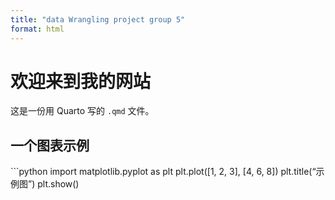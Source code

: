 ```yaml
---
title: "data Wrangling project group 5"
format: html
---
```


# 欢迎来到我的网站

这是一份用 Quarto 写的 `.qmd` 文件。

## 一个图表示例

```python
import matplotlib.pyplot as plt
plt.plot([1, 2, 3], [4, 6, 8])
plt.title("示例图")
plt.show()
